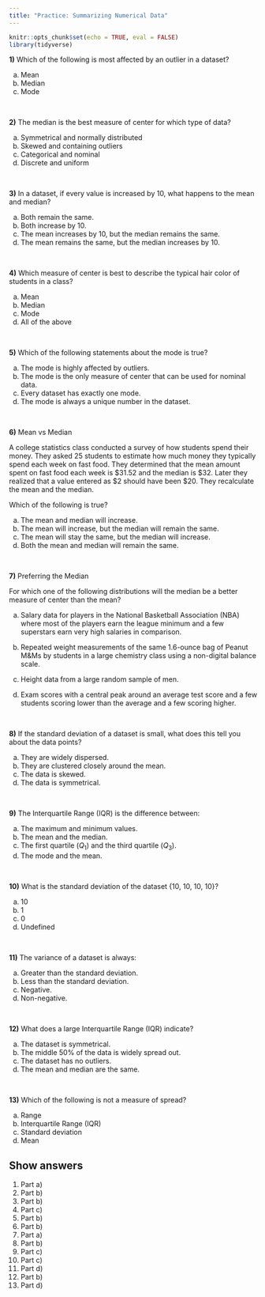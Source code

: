 ```yaml
---
title: "Practice: Summarizing Numerical Data"
---
```


```r
knitr::opts_chunk$set(echo = TRUE, eval = FALSE)
library(tidyverse)
```


__1)__ Which of the following is most affected by an outlier in a dataset?

a) Mean
b) Median
c) Mode

\

__2)__ The median is the best measure of center for which type of data?

a) Symmetrical and normally distributed
b) Skewed and containing outliers
c) Categorical and nominal
d) Discrete and uniform

\

__3)__ In a dataset, if every value is increased by 10, what happens to the mean and median?

a) Both remain the same.
b) Both increase by 10.
c) The mean increases by 10, but the median remains the same.
d) The mean remains the same, but the median increases by 10.

\

__4)__ Which measure of center is best to describe the typical hair color of students in a class?

a) Mean
b) Median
c) Mode
d) All of the above

\

__5)__ Which of the following statements about the mode is true?

a) The mode is highly affected by outliers.
b) The mode is the only measure of center that can be used for nominal data.
c) Every dataset has exactly one mode.
d) The mode is always a unique number in the dataset.

\

__6)__ Mean vs Median

A college statistics class conducted a survey of how students spend their money. They asked 25 students to estimate how much money they typically spend each week on fast food. They determined that the mean amount spent on fast food each week is $31.52 and the median is $32. Later they realized that a value entered as $2 should have been $20. They recalculate the mean and the median.

Which of the following is true?

a) The mean and median will increase.
b) The mean will increase, but the median will remain the same.
c) The mean will stay the same, but the median will increase.
d) Both the mean and median will remain the same.

\

__7)__ Preferring the Median 

For which one of the following distributions will the median be a better measure of center than the mean?

a) Salary data for players in the National Basketball Association (NBA) where most of the players earn the league minimum and a few superstars earn very high salaries in comparison.

b) Repeated weight measurements of the same 1.6-ounce bag of Peanut M&Ms by students in a large chemistry class using a non-digital balance scale.

c) Height data from a large random sample of men.

d) Exam scores with a central peak around an average test score and a few students scoring lower than the average and a few scoring higher.

\

__8)__ If the standard deviation of a dataset is small, what does this tell you about the data points?

a) They are widely dispersed.
b) They are clustered closely around the mean.
c) The data is skewed.
d) The data is symmetrical.

\

__9)__ The Interquartile Range (IQR) is the difference between:

a) The maximum and minimum values.
b) The mean and the median.
c) The first quartile ($Q_1$) and the third quartile ($Q_3$).
d) The mode and the mean.

\

__10)__ What is the standard deviation of the dataset {10, 10, 10, 10}?

a) 10
b) 1
c) 0
d) Undefined

\

__11)__ The variance of a dataset is always:

a) Greater than the standard deviation.
b) Less than the standard deviation.
c) Negative.
d) Non-negative.

\

__12)__ What does a large Interquartile Range (IQR) indicate?

a) The dataset is symmetrical.
b) The middle 50% of the data is widely spread out.
c) The dataset has no outliers.
d) The mean and median are the same.

\

__13)__ Which of the following is not a measure of spread?

a) Range
b) Interquartile Range (IQR)
c) Standard deviation
d) Mean


::: {.callout-note collapse="true"}
## Show answers

1) Part a) 
2) Part b) 
3) Part b) 
4) Part c) 
5) Part b) 
6) Part b) 
7) Part a)
8) Part b)
9) Part c)
10) Part c)
11) Part d)
12) Part b)
13) Part d)

:::

